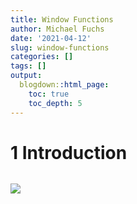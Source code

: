 ```yaml
---
title: Window Functions
author: Michael Fuchs
date: '2021-04-12'
slug: window-functions
categories: []
tags: []
output:
  blogdown::html_page:
    toc: true
    toc_depth: 5
---
```




# 1 Introduction








```r

```

![](/post/2021-04-12-window-functions_files/p14p1.png)















